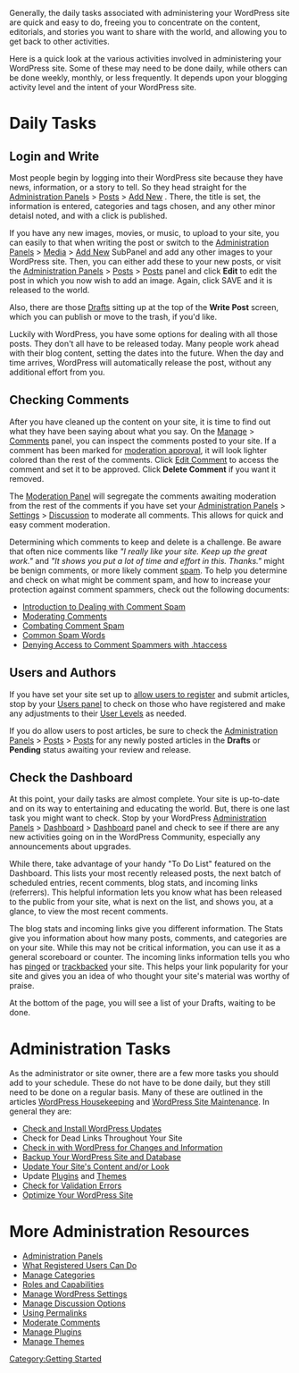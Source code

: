 {{Languages|
{{en|Administering Your Blog}}
{{ja|Administering Your Blog}}
{{pt-br|Administrando seu Blog}}
}}

Generally, the daily tasks associated with administering your WordPress site are quick and easy to do, freeing you to concentrate on the content, editorials, and stories you want to share with the world, and allowing you to get back to other activities.

Here is a quick look at the various activities involved in administering your WordPress site.  Some of these may need to be done daily, while others can be done weekly, monthly, or less frequently.  It depends upon your blogging activity level and the intent of your WordPress site.

=Daily Tasks=

==Login and Write==
Most people begin by logging into their WordPress site because they have news, information, or a story to tell.  So they head straight for the [[Administration Panels]] > [[Administration Panels#Add_New_Post|Posts]] > [[Posts Add New SubPanel|Add New]] . There, the title is set, the information is entered, categories and tags chosen, and any other minor detaisl noted, and with a click is published.

If you have any new images, movies, or music, to upload to your site, you can easily to that when writing the post or switch to the [[Administration Panels]] > [[Administration Panels#Upload_New_Media|Media]] > [[Media Add New SubPanel|Add New]]  SubPanel and add any other images to your WordPress site.  Then, you can either add these to your new posts, or visit the [[Administration Panels]] > [[Administration Panels#Posts|Posts]] > [[Posts Posts SubPanel|Posts]] panel and click '''Edit''' to edit the post in which you now wish to add an image.  Again, click SAVE and it is released to the world.

Also, there are those [[Write Post SubPanel#Drafts|Drafts]] sitting up at the top of the '''Write Post''' screen, which you can publish or move to the trash, if you'd like.

Luckily with WordPress, you have some options for dealing with all those posts.  They don't all have to be released today. Many people work ahead with their blog content, setting the dates into the future.  When the day and time arrives, WordPress will automatically release the post, without any additional effort from you.

==Checking Comments==
After you have cleaned up the content on your site, it is time to find out what they have been saying about what you say.  On the [[Administration Panels#Manage_-_Change_your_content|Manage]] > [[Administration Panels#Comments|Comments]] panel, you can inspect the comments posted to your site. If a comment has been marked for [[Comment Moderation|moderation approval]], it will look lighter colored than the rest of the comments.  Click [[Manage Comments SubPanel#View_Mode|Edit Comment]] to access the comment and set it to be approved.  Click '''Delete Comment''' if you want it removed.

The [[Awaiting Moderation SubPanel|Moderation Panel]] will segregate the comments awaiting moderation from the rest of the comments if you have set your [[Administration Panels]] > [[Administration Panels#Discussion|Settings]] > [[Settings Discussion SubPanel|Discussion]] to moderate all comments. This allows for quick and easy comment moderation.

Determining which comments to keep and delete is a challenge. Be aware that often nice comments like ''"I really like your site. Keep up the great work."'' and ''"It shows you put a lot of time and effort in this. Thanks."'' might be benign comments, or more likely comment [[Glossary#Spam|spam]]. To help you determine and check on what might be comment spam, and how to increase your protection against comment spammers, check out the following documents:

* [[Comment Spam|Introduction to Dealing with Comment Spam]]
* [[Comment Moderation|Moderating Comments]]
* [[Combating Comment Spam]]
* [[Spam Words|Common Spam Words]]
* [[Combating_Comment_Spam/Denying_Access|Denying Access to Comment Spammers with .htaccess]]

==Users and Authors==
If you have set your site set up to [[Registered_User_Features|allow users to register]] and submit articles, stop by your [[Administration Panels#Users_-_Your_Blogging_Family|Users panel]] to check on those who have registered and make any adjustments to their [[User_Levels|User Levels]] as needed.

If you do allow users to post articles, be sure to check the [[Administration Panels]] > [[Administration Panels#Posts|Posts]] > [[Posts_Posts_SubPanel|Posts]] for any newly posted articles in the '''Drafts''' or '''Pending''' status awaiting your review and release.

==Check the Dashboard==
At this point, your daily tasks are almost complete. Your site is up-to-date and on its way to entertaining and educating the world. But, there is one last task you might want to check.  Stop by your WordPress [[Administration Panels]] > [[Administration Panels#Dashboard|Dashboard]] > [[Dashboard_Dashboard_SubPanel|Dashboard]] panel and check to see if there are any new activities going on in the WordPress Community, especially any announcements about upgrades.

While there, take advantage of your handy "To Do List" featured on the Dashboard. This lists your most recently released posts, the next batch of scheduled entries, recent comments, blog stats, and incoming links (referrers).  This helpful information lets you know what has been released to the public from your site, what is next on the list, and shows you, at a glance, to view the most recent comments.

The blog stats and incoming links give you different information. The Stats give you information about how many posts, comments, and categories are on your site. While this may not be critical information, you can use it as a general scoreboard or counter.  The incoming links information tells you who has [[Glossary#PingBack|pinged]] or [[Glossary#Trackback|trackbacked]] your site.  This helps your link popularity for your site and gives you an idea of who thought your site's material was worthy of praise.

At the bottom of the page, you will see a list of your Drafts, waiting to be done.

=Administration Tasks=
As the administrator or site owner, there are a few more tasks you should add to your schedule. These do not have to be done daily, but they still need to be done on a regular basis.  Many of these are outlined in the articles [[WordPress Housekeeping]] and [[WordPress Site Maintenance]].  In general they are:

* [http://www.wordpress.org/download Check and Install WordPress Updates]
* Check for Dead Links Throughout Your Site
* [http://www.wordpress.org/ Check in with WordPress for Changes and Information]
* [[Backing_Up_Your_Database|Backup Your WordPress Site and Database]]
* [[Using Themes|Update Your Site's Content and/or Look]]
* Update [[Managing_Plugins|Plugins]] and [[Using Themes|Themes]]
* [[Validating_a_Website|Check for Validation Errors]]
* [[WordPress_Optimization|Optimize Your WordPress Site]]

=More Administration Resources =

* [[Administration Panels]]
* [[Registered User Features|What Registered Users Can Do]]
* [[Administration Panels#Categories|Manage Categories]]
* [[Roles and Capabilities|Roles and Capabilities]]
* [[Administration Panels#Settings_-_Configuration_Settings|Manage WordPress Settings]]
* [[Discussion Options|Manage Discussion Options]]
* [[Using Permalinks]]
* [[Comment Moderation|Moderate Comments]]
* [[Managing Plugins|Manage Plugins]]
* [[Using Themes|Manage Themes]]


[[Category:Getting Started]]